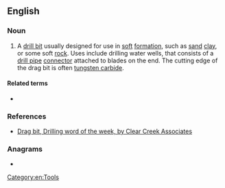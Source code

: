 ==English==

===Noun===
{{en-noun|head=[[drag]] [[bit]]}}

# A [[drill bit]] usually designed for use in [[soft]] [[formation]], such as [[sand]] [[clay]], or some soft [[rock]]. Uses include drilling water wells, that consists of a [[drill pipe]] [[connector]] attached to blades on the end. The cutting edge of the drag bit is often [[tungsten carbide]].

====Related terms====
* {{l|en|chevron bit}}

===References===
* [http://www.clearcreekassociates.com/wordarchive/dragbit.htm Drag bit, Drilling word of the week, by Clear Creek Associates]

===Anagrams===
* {{l|en|dirtbag}}

[[Category:en:Tools]]